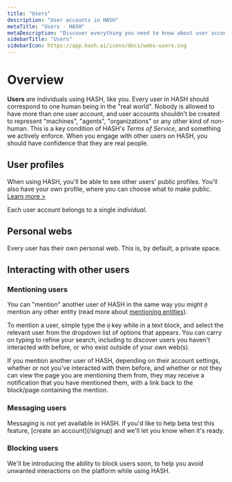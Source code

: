 ```yaml
---
title: "Users"
description: "User accounts in HASH"
metaTitle: "Users - HASH"
metaDescription: "Discover everything you need to know about user accounts in HASH"
sidebarTitle: "Users"
sidebarIcon: https://app.hash.ai/icons/docs/webs-users.svg
---
```


# Overview

**Users** are individuals using HASH, like you. Every user in HASH should correspond to one human being in the "real world". Nobody is allowed to have more than one user account, and user accounts shouldn't be created to represent "machines", "agents", "organizations" or any other kind of non-human. This is a key condition of HASH's _Terms of Service_, and something we actively enforce. When you engage with other users on HASH, you should have confidence that they are real people.

## User profiles<a id="#profile" />

When using HASH, you'll be able to see other users' public profiles. You'll also have your own profile, where you can choose what to make public. [Learn more >](/guide/account/profile)

Each user account belongs to a single _individual_.

## Personal webs<a id="#web" />

Every user has their own personal web. This is, by default, a private space.

## Interacting with other users<a id="#interact" />

### Mentioning users<a id="#mention" />

You can "mention" another user of HASH in the same way you might `@` mention any other entity (read more about [mentioning entities](/guide/pages/chips#entity-chips)).

To mention a user, simple type the `@` key while in a text block, and select the relevant user from the dropdown list of options that appears. You can carry on typing to refine your search, including to discover users you haven't interacted with before, or who exist outside of your own web(s).

If you mention another user of HASH, depending on their account settings, whether or not you've interacted with them before, and whether or not they can view the page you are mentioning them from, they may receive a notification that you have mentioned them, with a link back to the block/page containing the mention.

### Messaging users<a id="#message" />

<Callout style="information" type="coming-soon">
  Messaging is not yet available in HASH. If you'd like to help beta test this
  feature, [create an account](/signup) and we'll let you know when it's ready.
</Callout>

### Blocking users<a id="#block" />

<Callout style="information" type="coming-soon">
  We'll be introducing the ability to block users soon, to help you avoid
  unwanted interactions on the platform while using HASH.
</Callout>
